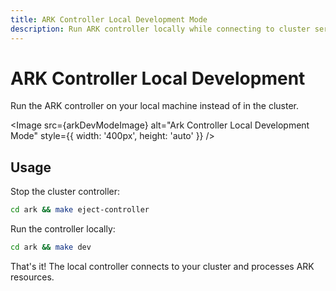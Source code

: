 ```yaml
---
title: ARK Controller Local Development Mode
description: Run ARK controller locally while connecting to cluster services
---
```



# ARK Controller Local Development

Run the ARK controller on your local machine instead of in the cluster.

<Image 
  src={arkDevModeImage} 
  alt="Ark Controller Local Development Mode" 
  style={{ width: '400px', height: 'auto' }} 
/>

## Usage

Stop the cluster controller:
```bash
cd ark && make eject-controller
```

Run the controller locally:
```bash
cd ark && make dev
```

That's it! The local controller connects to your cluster and processes ARK resources.